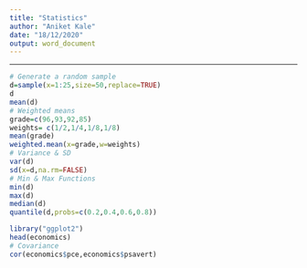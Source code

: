 ---
title: "Statistics"
author: "Aniket Kale"
date: "18/12/2020"
output: word_document
---

---
```{r}
# Generate a random sample
d=sample(x=1:25,size=50,replace=TRUE)
d
mean(d)
# Weighted means
grade=c(96,93,92,85)
weights= c(1/2,1/4,1/8,1/8)
mean(grade)
weighted.mean(x=grade,w=weights)
# Variance & SD
var(d)
sd(x=d,na.rm=FALSE)
# Min & Max Functions
min(d)
max(d)
median(d)
quantile(d,probs=c(0.2,0.4,0.6,0.8))
```
```{r}
library("ggplot2")
head(economics)
# Covariance
cor(economics$pce,economics$psavert)
```